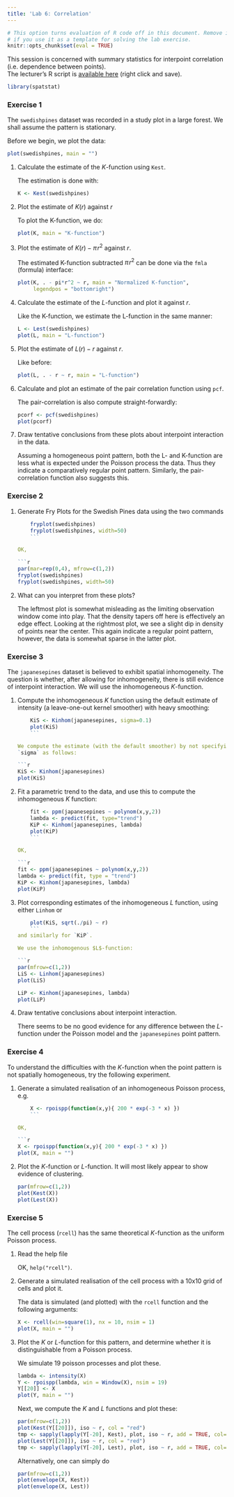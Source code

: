 ```yaml
---
title: 'Lab 6: Correlation'
---
```


```r
# This option turns evaluation of R code off in this document. Remove it
# if you use it as a template for solving the lab exercise.
knitr::opts_chunk$set(eval = TRUE)
```

This session is concerned with summary statistics for interpoint
correlation (i.e. dependence between points).  
The lecturer's R script is [available here](https://raw.githubusercontent.com/spatstat/SSAI2017/master/Scripts/script06.R) (right click and save).

```r
library(spatstat)
```

### Exercise 1

The `swedishpines` dataset was recorded in a study plot
in a large forest. We shall assume the pattern is stationary.

Before we begin, we plot the data:

```r
plot(swedishpines, main = "")
```


1.  Calculate the estimate of the $K$-function using `Kest`.

    The estimation is done with:
    
    ```r
    K <- Kest(swedishpines)
    ```

2.  Plot the estimate of $K(r)$ against $r$

    To plot the K-function, we do:
    
    ```r
    plot(K, main = "K-function")
    ```

3.  Plot the estimate of $K(r) - \pi\!r^2$ against $r$.

    The estimated K-function subtracted $\pi\!r^2$ can be done via the `fmla`
    (formula) interface:

    ```r
    plot(K, . - pi*r^2 ~ r, main = "Normalized K-function",
         legendpos = "bottomright")
    ```
    
4.  Calculate the estimate of the $L$-function and plot it against
    $r$.

    Like the K-function, we estimate the L-function in the same manner:
    
    ```r
    L <- Lest(swedishpines)
    plot(L, main = "L-function")
    ```

5.  Plot the estimate of $L(r) - r$ against $r$.

    Like before:
    
    ```r
    plot(L, . - r ~ r, main = "L-function")
    ```

6.  Calculate and plot an estimate of the pair correlation function
    using `pcf`.
  
    The pair-correlation is also compute straight-forwardly:
    
    ```r
    pcorf <- pcf(swedishpines)
    plot(pcorf)
    ```

7.  Draw tentative conclusions from these plots about interpoint
    interaction in the data.

    Assuming a homogeneous point pattern, both the L- and K-function are less
    what is expected under the Poisson process the data. Thus they indicate a
    comparatively regular point pattern. Similarly, the pair-correlation
    function also suggests this.


### Exercise 2

1.  Generate Fry Plots for the Swedish Pines data using the two commands
    ```r
    fryplot(swedishpines)
    fryplot(swedishpines, width=50)
    ```

    OK,
    
    ```r
    par(mar=rep(0,4), mfrow=c(1,2))
    fryplot(swedishpines)
    fryplot(swedishpines, width=50)
    ```

2.  What can you interpret from these plots?

    The leftmost plot is somewhat misleading as the limiting observation window
    come into play. That the density tapers off here is effectively an edge
    effect. Looking at the rightmost plot, we see a slight dip in density of
    points near the center. This again indicate a regular point pattern,
    however, the data is somewhat sparse in the latter plot.

### Exercise 3

The `japanesepines` dataset is believed to exhibit
spatial inhomogeneity. The question is whether, after allowing for
inhomogeneity, there is still evidence of interpoint interaction. We
will use the inhomogeneous $K$-function.

1.  Compute the inhomogeneous $K$ function using the default
    estimate of intensity (a leave-one-out kernel smoother) with
    heavy smoothing:
    ```r
    KiS <- Kinhom(japanesepines, sigma=0.1)
    plot(KiS)
    ```

    We compute the estimate (with the default smoother) by not specifying
    `sigma` as follows:

    ```r
    KiS <- Kinhom(japanesepines)
    plot(KiS)
    ```

2.  Fit a parametric trend to the data, and use this to compute the
    inhomogeneous $K$ function:
    ```r
    fit <- ppm(japanesepines ~ polynom(x,y,2))
    lambda <- predict(fit, type="trend")
    KiP <- Kinhom(japanesepines, lambda)
    plot(KiP)
    ```

    OK, 
    
    ```r
    fit <- ppm(japanesepines ~ polynom(x,y,2))
    lambda <- predict(fit, type = "trend")
    KiP <- Kinhom(japanesepines, lambda)
    plot(KiP)
    ```
	
3.  Plot corresponding estimates of the inhomogeneous $L$ function,
    using either `Linhom` or
    ```r
    plot(KiS, sqrt(./pi) ~ r)
    ```
    and similarly for `KiP`.
    
    We use the inhomogenous $L$-function:

    ```r
    par(mfrow=c(1,2))
    LiS <- Linhom(japanesepines)
    plot(LiS)
    
    LiP <- Kinhom(japanesepines, lambda)
    plot(LiP)
    ```

4.  Draw tentative conclusions about interpoint interaction.

    There seems to be no good evidence for any difference between the
    $L$-function under the Poisson model and the `japanesepines` point pattern.

### Exercise 4

To understand the difficulties with the $K$-function when the point
pattern is not spatially homogeneous, try the following experiment.

1.  Generate a simulated realisation of an inhomogeneous Poisson
    process, e.g.
    ```r
    X <- rpoispp(function(x,y){ 200 * exp(-3 * x) })
    ```
	
    OK,
    
    ```r
    X <- rpoispp(function(x,y){ 200 * exp(-3 * x) })
    plot(X, main = "")
    ```
    
2.  Plot the $K$-function or $L$-function. It will most likely appear to show
    evidence of clustering.

    ```r
    par(mfrow=c(1,2))
    plot(Kest(X))
    plot(Lest(X))
    ```
    

### Exercise 5

The cell process (`rcell`) has the same theoretical $K$-function as
the uniform Poisson process.

1.  Read the help file

    OK, `help("rcell")`.

2.  Generate a simulated realisation of the cell process 
    with a 10x10 grid of cells and plot it.

    The data is simulated (and plotted) with the `rcell` function and the
    following arguments:
    ```r
    X <- rcell(win=square(1), nx = 10, nsim = 1)
    plot(X, main = "")
    ```
    
3.  Plot the $K$ or $L$-function for this pattern, and
    determine whether it is distinguishable from a Poisson process.

    We simulate 19 poisson processes and plot these.
    ```r
    lambda <- intensity(X)
    Y <- rpoispp(lambda, win = Window(X), nsim = 19)
    Y[[20]] <- X
    plot(Y, main = "")
    ```
    
    Next, we compute the $K$ and $L$ functions and plot these:
    
    ```r
    par(mfrow=c(1,2))
    plot(Kest(Y[[20]]), iso ~ r, col = "red")
    tmp <- sapply(lapply(Y[-20], Kest), plot, iso ~ r, add = TRUE, col="lightgrey")
    plot(Lest(Y[[20]]), iso ~ r, col = "red")
    tmp <- sapply(lapply(Y[-20], Lest), plot, iso ~ r, add = TRUE, col="lightgrey")
    ```

    Alternatively, one can simply do
    
    ```r
    par(mfrow=c(1,2))
    plot(envelope(X, Kest))
    plot(envelope(X, Lest))
    ```
